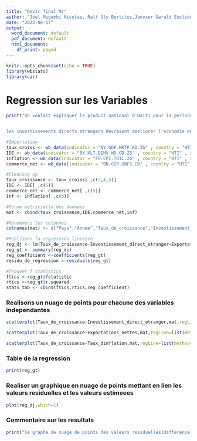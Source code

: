 ```yaml
---
title: "Devir final Mr"
author: "Joël Mugambi Nicolas, Ralf Oly Bertilus,Janvier Gerald Euclide,Leger Michelson"
date: "2023-06-17"
output:
  word_document: default
  pdf_document: default
  html_document:
    df_print: paged
---
```


```r
knitr::opts_chunk$set(echo = TRUE)
library(wbstats)
library(car)

```

                                         Regression sur les Variables 
======================================================================================================================





```r
print("On voulait expliquer le produit national d'Haiti pour la periode allant de 1987 a 2021, on a choisi trois variables qui sont l'investissement direct etranger, le commerce net qu'on designe comme l'exportation nette et le taux d'inflation. on attend que la  relation entre les exportations nettes et le taux de croissance du PIB soit positive, tout comme celle entre les investissements directs etrangers. mais entre le taux d'inflation et le taux de croissance du PIB il existe une relation negative. on a decide de choisir ces trois variables parce qu'on pense qu'elles ont beaucoup a faire dans la mauvaise performance de l'econmie haitienne. 


les investissements directs etrangers devraient ameliorer l'economie en mettant a la disposition des agents economiques plus de fonds. Les exportations nettes devraient apporter de nouvelles devises dans l'economie mais on attend a n'importe quoi puisqu'on sait que l'economie importe plus q'elle exporte. Pour le taux d'inflation, il devrait influence le PIB negativement puisqu'il fait diminuer le pouvoir d'achat des agents des lors il decourage les demandeurs.")
```


```r

#Importation
taux_croiss <- wb_data(indicator = "NY.GDP.MKTP.KD.ZG" , country = "HTI" , start_date = 1987 , end_date = 2021)
IDE <- wb_data(indicator = "BX.KLT.DINV.WD.GD.ZS" , country = "HTI" , start_date = 1987 , end_date = 2021)
inflation <- wb_data(indicator = "FP.CPI.TOTL.ZG" , country = "HTI" , start_date = 1987 , end_date = 2021)
commerce_net <- wb_data(indicator = "BN.GSR.GNFS.CD" , country = "HTI" , start_date = 1987 , end_date = 2021) 

#Cleaning up
taux_croissance <- taux_croiss[ ,c(3,4,5)]
IDE <- IDE[ ,c(5)]
commerce_net <- commerce_net[ ,c(5)]
inf <- inflation[ ,c(5)]

#Forme matricielle des donnees
mat <- cbind(taux_croissance,IDE,commerce_net,inf)

#Renommons les colonnes
colnames(mat) <- c("Pays","Annee","Taux_de_croissance","Investissement_direct_etranger","Exportations_nettes","Taux_dinflation")

#Realisons la regression lineaire
reg_dj <- lm(Taux_de_croissance~Investissement_direct_etranger+Exportations_nettes+Taux_dinflation,mat)
reg_gt <- summary(reg_dj)
reg_coefficient <-coefficients(reg_gt)
residu_de_regression <-residuals(reg_gt)

#Trouver f statistics
ftics <-reg_gt$fstatistic
rtics <-reg_gt$r.squared
stats_tab <- cbind(ftics,rtics,reg_coefficient)


```



### Realisons un nuage de points pour chacune des variables independantes

```r

scatterplot(Taux_de_croissance~Investissement_direct_etranger,mat,regLine=list(method=lm,lty=1,lwd=2,col="yellow"))

```

```r

scatterplot(Taux_de_croissance~Exportations_nettes,mat,regLine=list(method=lm,lty=1,lwd=2,col="orange"))

```

```r

scatterplot(Taux_de_croissance~Taux_dinflation,mat,regLine=list(method=lm,lty=1,lwd=2,col="green"))

```

### Table de la regression

```r

print(reg_gt)

```



###   Realiser un graphique en nuage de points mettant en lien les valeurs residuelles et les valeurs estimeees

```r

plot(reg_dj,which=1)

```

### Commentaire sur les resultats

```r

print("Ce graphe de nuage de points des valeurs residuelles(difference entre valeurs observees et valeur estimes)est a tendance positve et non lineaire.Ce graphe presente une homocedasticite des points, c est a dire a dispersion egale.")

```

